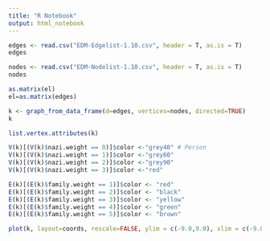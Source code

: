 ```yaml
---
title: "R Notebook"
output: html_notebook
---
```



```r
edges <- read.csv("EDM-Edgelist-1.10.csv", header = T, as.is = T)
edges

nodes <- read.csv("EDM-Nodelist-1.10.csv", header = T, as.is = T)
nodes

as.matrix(el)
el=as.matrix(edges)

k <- graph_from_data_frame(d=edges, vertices=nodes, directed=TRUE)
k

list.vertex.attributes(k)

V(k)[(V(k)$nazi.weight == 0)]$color <-"grey40" # Person
V(k)[(V(k)$nazi.weight == 1)]$color <-"grey60" 
V(k)[(V(k)$nazi.weight == 2)]$color <-"grey90" 
V(k)[(V(k)$nazi.weight == 3)]$color <-"red" 

E(k)[(E(k)$family.weight == 1)]$color <- "red"
E(k)[(E(k)$family.weight == 2)]$color <- "black"
E(k)[(E(k)$family.weight == 3)]$color <- "yellow"
E(k)[(E(k)$family.weight == 4)]$color <- "green"
E(k)[(E(k)$family.weight == 5)]$color <- "brown"

plot(k, layout=coords, rescale=FALSE, ylim = c(-9.0,9.0), xlim = c(-9.0,9.0), asp=0, vertex.label=NA, edge.width=E(k)$family.weight, coords <- layout_with_kk(k)*0.4)
```

